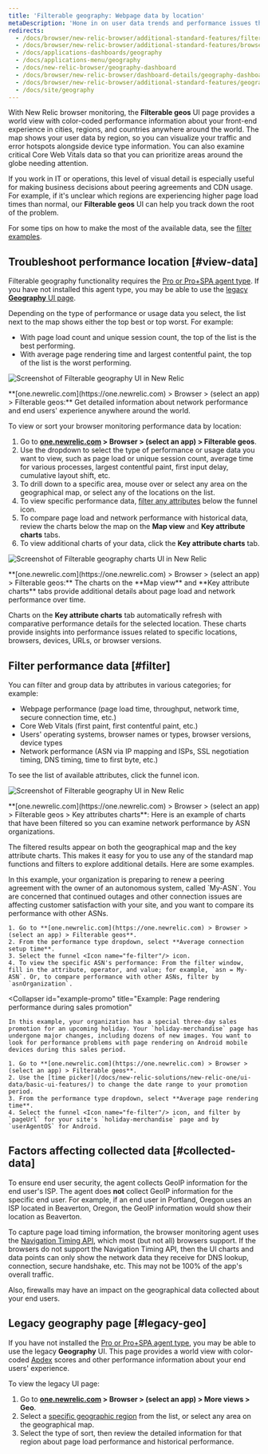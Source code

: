 ```yaml
---
title: 'Filterable geography: Webpage data by location'
metaDescription: 'Hone in on user data trends and performance issues that are region-specific with our filterable geography UI.'
redirects:
  - /docs/browser/new-relic-browser/additional-standard-features/filterable-geography-webpage-metrics-location
  - /docs/browser/new-relic-browser/additional-standard-features/browser-geography-webpage-performance-location
  - /docs/applications-dashboards/geography
  - /docs/applications-menu/geography
  - /docs/new-relic-browser/geography-dashboard
  - /docs/browser/new-relic-browser/dashboard-details/geography-dashboard
  - /docs/browser/new-relic-browser/additional-standard-features/geography-webpage-performance-location
  - /docs/site/geography
---
```









With New Relic browser monitoring, the **Filterable geos** UI page provides a world view with color-coded performance information about your front-end experience in cities, regions, and countries anywhere around the world. The map shows your user data by region, so you can visualize your traffic and error hotspots alongside device type information. You can also examine critical Core Web Vitals data so that you can prioritize areas around the globe needing attention.

If you work in IT or operations, this level of visual detail is especially useful for making business decisions about peering agreements and CDN usage. For example, if it's unclear which regions are experiencing higher page load times than normal, our **Filterable geos** UI can help you track down the root of the problem.

For some tips on how to make the most of the available data, see the [filter examples](#filter).

## Troubleshoot performance location [#view-data]

Filterable geography functionality requires the [Pro or Pro+SPA agent type](/docs/browser/browser-monitoring/installation/install-browser-monitoring-agent/#agent-types). If you have not installed this agent type, you may be able to use the [legacy **Geography** UI page](#legacy-geo).

Depending on the type of performance or usage data you select, the list next to the map shows either the top best or top worst. For example:

* With page load count and unique session count, the top of the list is the best performing.
* With average page rendering time and largest contentful paint, the top of the list is the worst performing.

<img
  title="Filterable geography UI"
  alt="Screenshot of Filterable geography UI in New Relic"
  src={BrowserFilterGeos}
/>

<figcaption>
  **[one.newrelic.com](https://one.newrelic.com) > Browser > (select an app) > Filterable geos:** Get detailed information about network performance and end users' experience anywhere around the world.
</figcaption>

To view or sort your browser monitoring performance data by location:

1. Go to **[one.newrelic.com](https://one.newrelic.com) > Browser > (select an app) > Filterable geos**.
2. Use the dropdown to select the type of performance or usage data you want to view, such as page load or unique session count, average time for various processes, largest contentful paint, first input delay, cumulative layout shift, etc.
3. To drill down to a specific area, mouse over or select any area on the geographical map, or select any of the locations on the list.
4. To view specific performance data, [filter any attributes](#filter) below the funnel <Icon name="fe-filter"/> icon.
5. To compare page load and network performance with historical data, review the charts below the map on the **Map view** and **Key attribute charts** tabs.
6. To view additional charts of your data, click the **Key attribute charts** tab.

<img
  title="Filterable geography charts UI"
  alt="Screenshot of Filterable geography charts UI in New Relic"
  src={BrowserFilterGeos2}
/>

<figcaption>
  **[one.newrelic.com](https://one.newrelic.com) > Browser > (select an app) > Filterable geos:** The charts on the **Map view** and **Key attribute charts** tabs provide additional details about page load and network performance over time.
</figcaption>

Charts on the **Key attribute charts** tab automatically refresh with comparative performance details for the selected location. These charts provide insights into performance issues related to specific locations, browsers, devices, URLs, or browser versions.

## Filter performance data [#filter]

You can filter and group data by attributes in various categories; for example:

* Webpage performance (page load time, throughput, network time, secure connection time, etc.)
* Core Web Vitals (first paint, first contentful paint, etc.)
* Users' operating systems, browser names or types, browser versions, device types
* Network performance (ASN via IP mapping and ISPs, SSL negotiation timing, DNS timing, time to first byte, etc.)

To see the list of available attributes, click the funnel <Icon name="fe-filter"/> icon.

<img
  title="Filterable geography UI"
  alt="Screenshot of Filterable geography UI in New Relic"
  src={BrowserFilterGeos3}
/>

<figcaption>
  **[one.newrelic.com](https://one.newrelic.com) > Browser > (select an app) > Filterable geos > Key attributes charts**: Here is an example of charts that have been filtered so you can examine network performance by ASN organizations.
</figcaption>

The filtered results appear on both the geographical map and the key attribute charts. This makes it easy for you to use any of the standard map functions and filters to explore additional details. Here are some examples.

<CollapserGroup>
  <Collapser
    id="example-asn"
    title="Example: Unsatisfactory network performance by ASN"
  >
    In this example, your organization is preparing to renew a peering agreement with the owner of an autonomous system, called `My-ASN`. You are concerned that continued outages and other connection issues are affecting customer satisfaction with your site, and you want to compare its performance with other ASNs.

    1. Go to **[one.newrelic.com](https://one.newrelic.com) > Browser > (select an app) > Filterable geos**.
    2. From the performance type dropdown, select **Average connection setup time**.
    3. Select the funnel <Icon name="fe-filter"/> icon.
    4. To view the specific ASN's performance: From the filter window, fill in the attribute, operator, and value; for example, `asn = My-ASN`. Or, to compare performance with other ASNs, filter by `asnOrganization`.
  </Collapser>

  <Collapser
    id="example-promo"
    title="Example: Page rendering performance during sales promotion"
  >
    In this example, your organization has a special three-day sales promotion for an upcoming holiday. Your `holiday-merchandise` page has undergone major changes, including dozens of new images. You want to look for performance problems with page rendering on Android mobile devices during this sales period.

    1. Go to **[one.newrelic.com](https://one.newrelic.com) > Browser > (select an app) > Filterable geos**.
    2. Use the [time picker](/docs/new-relic-solutions/new-relic-one/ui-data/basic-ui-features/) to change the date range to your promotion period.
    3. From the performance type dropdown, select **Average page rendering time**.
    4. Select the funnel <Icon name="fe-filter"/> icon, and filter by `pageUrl` for your site's `holiday-merchandise` page and by `userAgentOS` for Android.
  </Collapser>
</CollapserGroup>

## Factors affecting collected data [#collected-data]

To ensure end user security, the agent collects GeoIP information for the end user's ISP. The agent does **not** collect GeoIP information for the specific end user. For example, if an end user in Portland, Oregon uses an ISP located in Beaverton, Oregon, the GeoIP information would show their location as Beaverton.

To capture page load timing information, the browser monitoring agent uses the [Navigation Timing API](/docs/browser/new-relic-browser/browser-agent-apis/navigation-timing-api), which most (but not all) browsers support. If the browsers do not support the Navigation Timing API, then the UI charts and data points can only show the network data they receive for DNS lookup, connection, secure handshake, etc. This may not be 100% of the app's overall traffic.

Also, firewalls may have an impact on the geographical data collected about your end users.

## Legacy geography page [#legacy-geo]

If you have not installed the [Pro or Pro+SPA agent type](/docs/browser/browser-monitoring/installation/install-browser-monitoring-agent/#agent-types), you may be able to use the legacy **Geography** UI. This page provides a world view with color-coded [Apdex](/docs/apm/new-relic-apm/apdex/apdex-measuring-user-satisfaction) scores and other performance information about your end users' experience. 

To view the legacy UI page:

1. Go to **[one.newrelic.com](https://one.newrelic.com) > Browser > (select an app) > More views > Geo**.
2. Select a [specific geographic region](/docs/browser/new-relic-browser/getting-started/browser-settings) from the list, or select any area on the geographical map.
3. Select the type of sort, then review the detailed information for that region about page load performance and historical performance.
